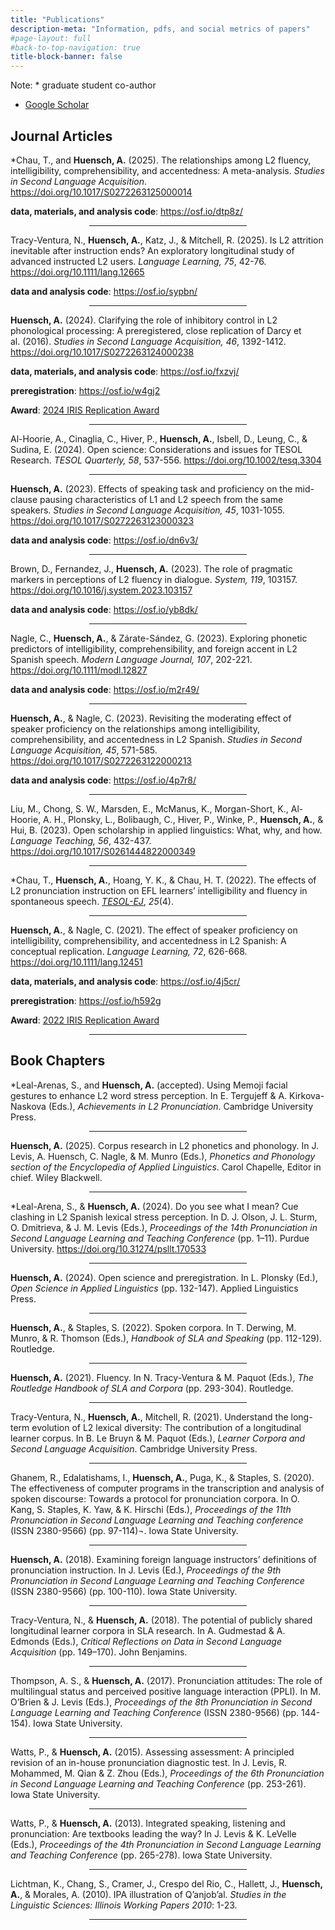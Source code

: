 ```yaml
---
title: "Publications"
description-meta: "Information, pdfs, and social metrics of papers"
#page-layout: full
#back-to-top-navigation: true
title-block-banner: false
---
```


Note: \* graduate student co-author

- [Google Scholar](https://scholar.google.com/citations?user=HMwqhe8AAAAJ&hl=en&oi=ao){target="_blank"}

## Journal Articles

\*Chau, T., and **Huensch, A.** (2025). The relationships among L2 fluency, intelligibility, comprehensibility, and accentedness: A meta-analysis. *Studies in Second Language Acquisition*. [https://doi.org/10.1017/S0272263125000014](https://doi.org/10.1017/S0272263125000014){target="_blank"}

**data, materials, and analysis code**: [https://osf.io/dtp8z/](https://osf.io/dtp8z/){target="_blank"}

<center><hr style="width:50%"></center>

Tracy-Ventura, N., **Huensch, A.**, Katz, J., & Mitchell, R. (2025). Is L2 attrition inevitable after instruction ends? An exploratory longitudinal study of advanced instructed L2 users. *Language Learning, 75*, 42-76. [https://doi.org/10.1111/lang.12665](https://doi.org/10.1111/lang.12665){target="_blank"}

**data and analysis code**: [https://osf.io/sypbn/](https://osf.io/sypbn/){target="_blank"}

<center><hr style="width:50%"></center>

**Huensch, A.** (2024). Clarifying the role of inhibitory control in L2 phonological processing: A preregistered, close replication of Darcy et al. (2016). *Studies in Second Language Acquisition, 46*, 1392-1412. [https://doi.org/10.1017/S0272263124000238]( https://doi.org/10.1017/S0272263124000238){target="_blank"}

**data, materials, and analysis code**: [https://osf.io/fxzvj/](https://osf.io/fxzvj/){target="_blank"}

**preregistration**: [https://osf.io/w4gj2](https://osf.io/w4gj2){target="_blank"}

**Award**: [2024 IRIS Replication Award](https://www.iris-database.org/replication-award/)  

<center><hr style="width:50%"></center>

Al-Hoorie, A., Cinaglia, C., Hiver, P., **Huensch, A.**, Isbell, D., Leung, C., & Sudina, E. (2024). Open science: Considerations and issues for TESOL Research. *TESOL Quarterly, 58*, 537-556. [https://doi.org/10.1002/tesq.3304](https://doi.org/10.1002/tesq.3304){target="_blank"}

<center><hr style="width:50%"></center>

**Huensch, A.** (2023). Effects of speaking task and proficiency on the mid-clause pausing characteristics of L1 and L2 speech from the same speakers. *Studies in Second Language Acquisition, 45*, 1031-1055. [https://doi.org/10.1017/S0272263123000323](https://doi.org/10.1017/S0272263123000323){target="_blank"}

**data and analysis code**: [https://osf.io/dn6v3/](https://osf.io/dn6v3/){target="_blank"}

<center><hr style="width:50%"></center>

Brown, D., Fernandez, J., **Huensch, A.** (2023). The role of pragmatic markers in perceptions of L2 fluency in dialogue. *System, 119*, 103157. [https://doi.org/10.1016/j.system.2023.103157]( https://doi.org/10.1016/j.system.2023.103157){target="_blank"}

**data and analysis code**: [https://osf.io/yb8dk/](https://osf.io/yb8dk/){target="_blank"}

<center><hr style="width:50%"></center>

Nagle, C., **Huensch, A.**, & Zárate-Sández, G. (2023). Exploring phonetic predictors of intelligibility, comprehensibility, and foreign accent in L2 Spanish speech. *Modern Language Journal, 107*, 202-221. [https://doi.org/10.1111/modl.12827]( https://doi.org/10.1111/modl.12827){target="_blank"}

**data and analysis code**: [https://osf.io/m2r49/](https://osf.io/m2r49/){target="_blank"}

<center><hr style="width:50%"></center>

**Huensch, A.**, & Nagle, C. (2023). Revisiting the moderating effect of speaker proficiency on the relationships among intelligibility, comprehensibility, and accentedness in L2 Spanish. *Studies in Second Language Acquisition, 45*, 571-585. [https://doi.org/10.1017/S0272263122000213]( https://doi.org/10.1017/S0272263122000213){target="_blank"}

**data and analysis code**: [https://osf.io/4p7r8/](https://osf.io/4p7r8/){target="_blank"}

<center><hr style="width:50%"></center>

Liu, M., Chong, S. W., Marsden, E., McManus, K., Morgan-Short, K., Al-Hoorie, A. H., Plonsky, L., Bolibaugh, C., Hiver, P., Winke, P., **Huensch, A.**, & Hui, B. (2023). Open scholarship in applied linguistics: What, why, and how. *Language Teaching, 56*, 432-437. [https://doi.org/10.1017/S0261444822000349]( https://doi.org/10.1017/S0261444822000349){target="_blank"}

<center><hr style="width:50%"></center>

\*Chau, T., **Huensch, A.**, Hoang, Y. K., & Chau, H. T. (2022). The effects of L2 pronunciation instruction on EFL learners’ intelligibility and fluency in spontaneous speech. [*TESOL-EJ*](https://tesl-ej.org/wordpress/issues/volume25/ej100/ej100a7/){target="_blank"}, *25*(4).

<center><hr style="width:50%"></center>

**Huensch, A.**, & Nagle, C. (2021). The effect of speaker proficiency on intelligibility, comprehensibility, and accentedness in L2 Spanish: A conceptual replication. *Language Learning, 72*, 626-668. [https://doi.org/10.1111/lang.12451]( https://doi.org/10.1111/lang.12451){target="_blank"}

**data, materials, and analysis code**: [https://osf.io/4j5cr/](https://osf.io/4j5cr/){target="_blank"}

**preregistration**: [https://osf.io/h592g](https://osf.io/h592g){target="_blank"}

**Award**: [2022 IRIS Replication Award](https://www.iris-database.org/replication-award/)  

<center><hr style="width:50%"></center>

## Book Chapters

\*Leal-Arenas, S., and **Huensch, A.** (accepted). Using Memoji facial gestures to enhance L2 word stress perception. In E. Tergujeff & A. Kirkova-Naskova (Eds.), *Achievements in L2 Pronunciation*. Cambridge University Press.

<center><hr style="width:50%"></center>

**Huensch, A.** (2025). Corpus research in L2 phonetics and phonology. In J. Levis, A. Huensch, C. Nagle, & M. Munro (Eds.), *Phonetics and Phonology section of the Encyclopedia of Applied Linguistics*. Carol Chapelle, Editor in chief. Wiley Blackwell.

<center><hr style="width:50%"></center>

\*Leal-Arena, S., & **Huensch, A.** (2024). Do you see what I mean? Cue clashing in L2 Spanish lexical stress perception. In D. J. Olson, J. L. Sturm, O. Dmitrieva, & J. M. Levis (Eds.), *Proceedings of the 14th Pronunciation in Second Language Learning and Teaching Conference* (pp. 1–11). Purdue University. [https://doi.org/10.31274/psllt.170533](https://doi.org/10.31274/psllt.17053){target="_blank"}

<center><hr style="width:50%"></center>

**Huensch, A.** (2024). Open science and preregistration. In L. Plonsky (Ed.), *Open Science in Applied Linguistics* (pp. 132-147). Applied Linguistics Press.

<center><hr style="width:50%"></center>

**Huensch, A.**, & Staples, S. (2022). Spoken corpora. In T. Derwing, M. Munro, & R. Thomson (Eds.), *Handbook of SLA and Speaking* (pp. 112-129). Routledge.

<center><hr style="width:50%"></center>

**Huensch, A.** (2021). Fluency. In N. Tracy-Ventura & M. Paquot (Eds.), *The Routledge Handbook of SLA and Corpora* (pp. 293-304). Routledge.

<center><hr style="width:50%"></center>

Tracy-Ventura, N., **Huensch, A.**, Mitchell, R. (2021). Understand the long-term evolution of L2 lexical diversity: The contribution of a longitudinal learner corpus. In B. Le Bruyn & M. Paquot (Eds.), *Learner Corpora and Second Language Acquisition*. Cambridge University Press.

<center><hr style="width:50%"></center>

Ghanem, R., Edalatishams, I., **Huensch, A.**, Puga, K., & Staples, S. (2020). The effectiveness of computer programs in the transcription and analysis of spoken discourse: Towards a protocol for pronunciation corpora. In O. Kang, S. Staples, K. Yaw, & K. Hirschi (Eds.), *Proceedings of the 11th Pronunciation in Second Language Learning and Teaching conference* (ISSN 2380-9566) (pp. 97-114)¬. Iowa State University.

<center><hr style="width:50%"></center>

**Huensch, A.** (2018). Examining foreign language instructors’ definitions of pronunciation instruction. In J. Levis (Ed.), *Proceedings of the 9th Pronunciation in Second Language Learning and Teaching Conference* (ISSN 2380-9566) (pp. 100-110). Iowa State University.

<center><hr style="width:50%"></center>

Tracy-Ventura, N., & **Huensch, A.** (2018). The potential of publicly shared longitudinal learner corpora in SLA research. In A. Gudmestad & A. Edmonds (Eds.), *Critical Reflections on Data in Second Language Acquisition* (pp. 149–170). John Benjamins.

<center><hr style="width:50%"></center>

Thompson, A. S., & **Huensch, A.** (2017). Pronunciation attitudes: The role of multilingual status and perceived positive language interaction (PPLI). In M. O’Brien & J. Levis (Eds.), *Proceedings of the 8th Pronunciation in Second Language Learning and Teaching Conference* (ISSN 2380-9566) (pp. 144-154). Iowa State University.

<center><hr style="width:50%"></center>

Watts, P., & **Huensch, A.** (2015). Assessing assessment: A principled revision of an in-house pronunciation diagnostic test. In J. Levis, R. Mohammed, M. Qian & Z. Zhou (Eds.), *Proceedings of the 6th Pronunciation in Second Language Learning and Teaching Conference* (pp. 253-261). Iowa State University.

<center><hr style="width:50%"></center>

Watts, P., & **Huensch, A.** (2013). Integrated speaking, listening and pronunciation: Are textbooks leading the way? In J. Levis & K. LeVelle (Eds.), *Proceedings of the 4th Pronunciation in Second Language Learning and Teaching Conference* (pp. 265-278). Iowa State University.

<center><hr style="width:50%"></center>

Lichtman, K., Chang, S., Cramer, J., Crespo del Rio, C., Hallett, J., **Huensch, A.**, & Morales, A. (2010). IPA illustration of Q'anjob'al. *Studies in the Linguistic Sciences: Illinois Working Papers 2010*: 1-23. 

<center><hr style="width:50%"></center>


